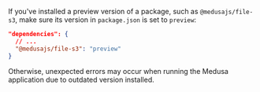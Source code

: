 If you've installed a preview version of a package, such as `@medusajs/file-s3`, make sure its version in `package.json` is set to `preview`:

```json title="package.json"
"dependencies": {
  // ...
  "@medusajs/file-s3": "preview"
}
```

Otherwise, unexpected errors may occur when running the Medusa application due to outdated version installed.
